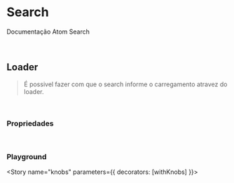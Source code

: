 
<Meta title="Molecules/Search" component={Search} />

# Search

Documentação Atom Search

<Preview>
  <Story name="default">
    <Search />
  </Story>
</Preview>

<br/>

## Loader

<Preview>
  <Story name="loader">
    <Search loader={true}/>
  </Story>
</Preview>

> É possivel fazer com que o search informe o carregamento atravez do loader.

<br/>

### Propriedades

<Props of={Search} />

<br/>

### Playground
<Story name="knobs" parameters={{ decorators: [withKnobs] }}>
  <Search
    loader={boolean('loader')}
  />
</Story>
